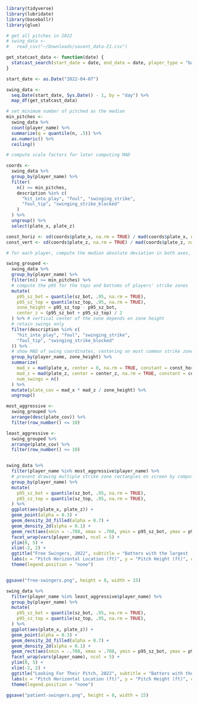```r
library(tidyverse)
library(lubridate)
library(baseballr)
library(glue)
```

```r

# get all pitches in 2022
# swing_data <-
#   read_csv("~/Downloads/savant_data-21.csv")

get_statcast_data <- function(date) {
  statcast_search(start_date = date, end_date = date, player_type = "batter")
}

start_date <- as.Date("2022-04-07")

swing_data <-
  seq.Date(start_date, Sys.Date() - 1, by = "day") %>%
  map_df(get_statcast_data)

# set minimum number of pitched as the median
min_pitches <-
  swing_data %>%
  count(player_name) %>%
  summarize(q = quantile(n, .5)) %>%
  as.numeric() %>%
  ceiling()

# compute scale factors for later computing MAD

coords <-
  swing_data %>%
  group_by(player_name) %>%
  filter(
    n() >= min_pitches,
    description %in% c(
      "hit_into_play", "foul", "swinging_strike",
      "foul_tip", "swinging_strike_blocked"
    )
  ) %>%
  ungroup() %>%
  select(plate_x, plate_z)

const_horiz <- sd(coords$plate_x, na.rm = TRUE) / mad(coords$plate_x, na.rm = TRUE, constant = 1)
const_vert <- sd(coords$plate_z, na.rm = TRUE) / mad(coords$plate_z, na.rm = TRUE, constant = 1)

# for each player, compute the median absolute deviation in both axes, number of swings, and total plate coverage

swing_grouped <-
  swing_data %>%
  group_by(player_name) %>%
  filter(n() >= min_pitches) %>%
  # compute the p95 for the tops and bottoms of players' strike zones
  mutate(
    p95_sz_bot = quantile(sz_bot, .95, na.rm = TRUE),
    p95_sz_top = quantile(sz_top, .95, na.rm = TRUE),
    zone_height = p95_sz_top - p95_sz_bot,
    center_z = (p95_sz_bot + p95_sz_top) / 2
  ) %>% # vertical center of the zone depends on zone height
  # retain swings only
  filter(description %in% c(
    "hit_into_play", "foul", "swinging_strike",
    "foul_tip", "swinging_strike_blocked"
  )) %>%
  # show MAD of swing coordinates, centering on most common strike zones
  group_by(player_name, zone_height) %>%
  summarize(
    mad_x = mad(plate_x, center = 0, na.rm = TRUE, constant = const_horiz), # horiz. center of zone is always coord. 0
    mad_z = mad(plate_z, center = center_z, na.rm = TRUE, constant = const_vert),
    num_swings = n()
  ) %>%
  mutate(plate_cov = mad_x * mad_z / zone_height) %>%
  ungroup()

most_aggressive <-
  swing_grouped %>%
  arrange(desc(plate_cov)) %>%
  filter(row_number() <= 10)

least_aggressive <-
  swing_grouped %>%
  arrange(plate_cov) %>%
  filter(row_number() <= 10)


swing_data %>%
  filter(player_name %in% most_aggressive$player_name) %>%
  # prevent drawing multiple strike zone rectangles on screen by computing mean strike zone boundaries
  group_by(player_name) %>%
  mutate(
    p95_sz_bot = quantile(sz_bot, .95, na.rm = TRUE),
    p95_sz_top = quantile(sz_top, .95, na.rm = TRUE),
  ) %>%
  ggplot(aes(plate_x, plate_z)) +
  geom_point(alpha = 0.3) +
  geom_density_2d_filled(alpha = 0.7) +
  geom_density_2d(alpha = 0.1) +
  geom_rect(aes(xmin = -.708, xmax = .708, ymin = p95_sz_bot, ymax = p95_sz_top), color = "grey", fill = NA, lty = "dashed") +
  facet_wrap(vars(player_name), ncol = 5) +
  ylim(0, 5) +
  xlim(-2, 2) +
  ggtitle("Free Swingers, 2022", subtitle = "Batters with the largest 'swing zones' relative to their height. One point = one swing") +
  labs(x = "Pitch Horizontal Location (ft)", y = "Pitch Height (ft)", caption = glue("Source: Baseball Savant through {Sys.Date() - days(1)}. Min {min_pitches} pitches seen")) +
  theme(legend.position = "none")


ggsave("free-swingers.png", height = 8, width = 15)

swing_data %>%
  filter(player_name %in% least_aggressive$player_name) %>%
  group_by(player_name) %>%
  mutate(
    p95_sz_bot = quantile(sz_bot, .95, na.rm = TRUE),
    p95_sz_top = quantile(sz_top, .95, na.rm = TRUE),
  ) %>%
  ggplot(aes(plate_x, plate_z)) +
  geom_point(alpha = 0.3) +
  geom_density_2d_filled(alpha = 0.7) +
  geom_density_2d(alpha = 0.1) +
  geom_rect(aes(xmin = -.708, xmax = .708, ymin = p95_sz_bot, ymax = p95_sz_top), color = "grey", fill = NA, lty = "dashed") +
  facet_wrap(vars(player_name), ncol = 5) +
  ylim(0, 5) +
  xlim(-2, 2) +
  ggtitle("Looking For Their Pitch, 2022", subtitle = "Batters with the smallest 'swing zones' relative to their height. One point = one swing") +
  labs(x = "Pitch Horizontal Location (ft)", y = "Pitch Height (ft)", caption = glue("Source: Baseball Savant through {Sys.Date() - days(1)}. Min {min_pitches} pitches seen")) +
  theme(legend.position = "none")

ggsave("patient-swingers.png", height = 8, width = 15)
```
